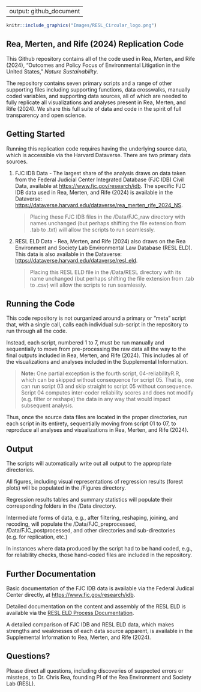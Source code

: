 
---
output: github_document
---

```r
knitr::include_graphics("Images/RESL_Circular_logo.png")
```

## Rea, Merten, and Rife (2024) Replication Code

This Github repository contains all of the code used in Rea, Merten, and Rife (2024), "Outcomes and Policy Focus of Environmental Litigation in the United States," *Nature Sustainability*.

The repository contains seven primary scripts and a range of other supporting files including supporting functions, data crosswalks, manually coded variables, and supporting data sources, all of which are needed to fully replicate all visualizations and analyses present in Rea, Merten, and Rife (2024). We share this full suite of data and code in the spirit of full transparency and open science.

## Getting Started

Running this replication code requires having the underlying source data, which is accessible via the Harvard Dataverse. There are two primary data sources.

1. FJC IDB Data - The largest share of the analysis draws on data taken from the Federal Judicial Center Integrated Database (FJC IDB) Civil Data, available at [https://www.fjc.gov/research/idb](https://www.fjc.gov/research/idb). The specific FJC IDB data used in Rea, Merten, and Rife (2024) is available in the Dataverse: [https://dataverse.harvard.edu/dataverse/rea_merten_rife_2024_NS](https://dataverse.harvard.edu/dataverse/rea_merten_rife_2024_NS).

    > Placing these FJC IDB files in the /Data/FJC_raw directory with names unchanged (but perhaps shifting the file extension from .tab to .txt) will allow the scripts to run seamlessly. 

2. RESL ELD Data - Rea, Merten, and Rife (2024) also draws on the Rea Environment and Society Lab Environmental Law Database (RESL ELD).  This data is also available in the Dataverse: [https://dataverse.harvard.edu/dataverse/resl_eld](https://dataverse.harvard.edu/dataverse/resl_eld).

    > Placing this RESL ELD file in the /Data/RESL directory with its name unchanged (but perhaps shifting the file extension from .tab to .csv) will allow the scripts to run seamlessly.

## Running the Code

This code repository is not ourganized around a primary or "meta" script that, with a single call, calls each individual sub-script in the repository to run through all the code. 

Instead, each script, numbered 1 to 7, must be run manually and sequentially to move from pre-processing the raw data all the way to the final outputs included in Rea, Merten, and Rife (2024). This includes all of the visualizations and analyses included in the Supplemental Information.

> **Note:** One partial exception is the fourth script, 04-reliabilityR.R, which can be skipped without consequence for script 05. That is, one can run script 03 and skip straight to script 05 without consequence. Script 04 computes inter-coder reliability scores and does not modify (e.g. filter or reshape) the data in any way that would impact subsequent analysis.

Thus, once the source data files are located in the proper directories, run each script in its entirety, sequentially moving from script 01 to 07, to reproduce all analyses and visualizations in Rea, Merten, and Rife (2024). 

## Output

The scripts will automatically write out all output to the appropriate directories. 

All figures, including visual representations of regression results (forest plots) will be populated in the /Figures directory. 

Regression results tables and summary statistics will populate their corresponding folders in the /Data directory.

Intermediate forms of data, e.g., after filtering, reshaping, joining, and recoding, will populate the /Data/FJC_preprocessed, /Data/FJC_postprocessed, and other directories and sub-directories (e.g. for replication, etc.)

In instances where data produced by the script had to be hand coded, e.g., for reliability checks, those hand-coded files are included in the repository.

## Further Documentation

Basic documentation of the FJC IDB data is available via the Federal Judical Center directly, at [https://www.fjc.gov/research/idb](https://www.fjc.gov/research/idb).

Detailed documentation on the content and assembly of the RESL ELD is available via the [RESL ELD Process Documentation](https://docs.google.com/document/d/1cLVq71dIXMKAhXpye3WG9Iy0PVMU2x3o9vp2YoWa7Ow/edit?usp=sharing).

A detailed comparison of FJC IDB and RESL ELD data, which makes strengths and weaknesses of each data source apparent, is available in the Supplemental Information to Rea, Merten, and Rife (2024).

## Questions?

Please direct all questions, including discoveries of suspected errors or missteps, to Dr. Chris Rea, founding PI of the Rea Environment and Society Lab (RESL).

